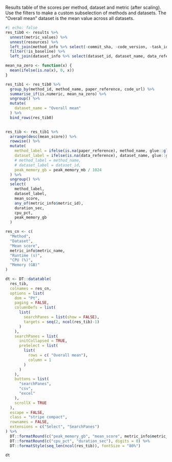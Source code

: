 Results table of the scores per method, dataset and metric (after scaling). Use the filters to make a custom subselection of methods and datasets. The "Overall mean" dataset is the mean value across all datasets.

```r
#| echo: false
res_tib0 <- results %>%
  unnest(metric_values) %>%
  unnest(resources) %>%
  left_join(method_info %>% select(-commit_sha, -code_version, -task_id), by = "method_id") %>%
  filter(!is_baseline) %>%
  left_join(dataset_info %>% select(dataset_id, dataset_name, data_reference), by = "dataset_id")

mean_na_zero <- function(x) {
  mean(ifelse(is.na(x), 0, x))
}

res_tib1 <- res_tib0 %>% 
  group_by(method_id, method_name, paper_reference, code_url) %>%
  summarise_if(is.numeric, mean_na_zero) %>%
  ungroup() %>%
  mutate(
    dataset_name = "Overall mean"
  ) %>%
  bind_rows(res_tib0)

  
res_tib <- res_tib1 %>%
  arrange(desc(mean_score)) %>%
  rowwise() %>%
  mutate(
    method_label = ifelse(is.na(paper_reference), method_name, glue::glue("{method_name} <sup>{cite_fun(paper_reference, format = 'html')}</sup>")),
    dataset_label = ifelse(is.na(data_reference), dataset_name, glue::glue("{dataset_name} <sup>{cite_fun(data_reference, format = 'html')}</sup>")),
    # method_label = method_name,
    # dataset_label = dataset_id,
    peak_memory_gb = peak_memory_mb / 1024
  ) %>%
  ungroup() %>%
  select(
    method_label,
    dataset_label,
    mean_score,
    any_of(metric_info$metric_id),
    duration_sec,
    cpu_pct,
    peak_memory_gb
  )

res_cn <- c(
  "Method",
  "Dataset",
  "Mean score",
  metric_info$metric_name,
  "Runtime (s)",
  "CPU (%)",
  "Memory (GB)"
)

dt <- DT::datatable(
  res_tib,
  colnames = res_cn,
  options = list(
    dom = "Pt",
    paging = FALSE,
    columnDefs = list(
      list(
        searchPanes = list(show = FALSE),
        targets = seq(2, ncol(res_tib)-1)
      )
    ),
    searchPanes = list(
      initCollapsed = TRUE,
      preSelect = list(
        list(
          rows = c( "Overall mean"),
          column = 1
        )
      )
    ),
    buttons = list(
      "searchPanes",
      "csv",
      "excel"
    ),
    scrollX = TRUE
  ),
  escape = FALSE,
  class = "stripe compact",
  rownames = FALSE,
  extensions = c("Select", "SearchPanes")
) %>%
  DT::formatRound(c("peak_memory_gb", "mean_score", metric_info$metric_id), digits = 2) %>%
  DT::formatRound(c("cpu_pct", "duration_sec"), digits = 0) %>%
  DT::formatStyle(seq_len(ncol(res_tib)), fontSize = "80%")

dt
```